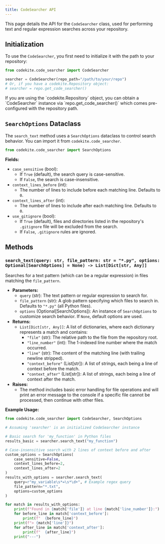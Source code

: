 ```yaml
---
title: CodeSearcher API
---
```



This page details the API for the `CodeSearcher` class, used for performing text and regular expression searches across your repository.

## Initialization

To use the `CodeSearcher`, you first need to initialize it with the path to your repository:

```python
from codekite.code_searcher import CodeSearcher

searcher = CodeSearcher(repo_path="/path/to/your/repo")
# Or, if you have a codekite.Repository object:
# searcher = repo.get_code_searcher()
```

<Aside type="note">
  If you are using the `codekite.Repository` object, you can obtain a `CodeSearcher` instance via `repo.get_code_searcher()` which comes pre-configured with the repository path.
</Aside>

## `SearchOptions` Dataclass

The `search_text` method uses a `SearchOptions` dataclass to control search behavior. You can import it from `codekite.code_searcher`.

```python
from codekite.code_searcher import SearchOptions
```

**Fields:**

*   `case_sensitive` (bool):
    *   If `True` (default), the search query is case-sensitive.
    *   If `False`, the search is case-insensitive.
*   `context_lines_before` (int):
    *   The number of lines to include before each matching line. Defaults to `0`.
*   `context_lines_after` (int):
    *   The number of lines to include after each matching line. Defaults to `0`.
*   `use_gitignore` (bool):
    *   If `True` (default), files and directories listed in the repository's `.gitignore` file will be excluded from the search.
    *   If `False`, `.gitignore` rules are ignored.

## Methods

### `search_text(query: str, file_pattern: str = "*.py", options: Optional[SearchOptions] = None) -> List[Dict[str, Any]]`

Searches for a text pattern (which can be a regular expression) in files matching the `file_pattern`.

*   **Parameters:**
    *   `query` (str): The text pattern or regular expression to search for.
    *   `file_pattern` (str): A glob pattern specifying which files to search in. Defaults to `"*.py"` (all Python files).
    *   `options` (Optional[SearchOptions]): An instance of `SearchOptions` to customize search behavior. If `None`, default options are used.
*   **Returns:**
    *   `List[Dict[str, Any]]`: A list of dictionaries, where each dictionary represents a match and contains:
        *   `"file"` (str): The relative path to the file from the repository root.
        *   `"line_number"` (int): The 1-indexed line number where the match occurred.
        *   `"line"` (str): The content of the matching line (with trailing newline stripped).
        *   `"context_before"` (List[str]): A list of strings, each being a line of context before the match.
        *   `"context_after"` (List[str]): A list of strings, each being a line of context after the match.
*   **Raises:**
    *   The method includes basic error handling for file operations and will print an error message to the console if a specific file cannot be processed, then continue with other files.

**Example Usage:**

```python
from codekite.code_searcher import CodeSearcher, SearchOptions

# Assuming 'searcher' is an initialized CodeSearcher instance

# Basic search for 'my_function' in Python files
results_basic = searcher.search_text("my_function")

# Case-insensitive search with 2 lines of context before and after
custom_options = SearchOptions(
    case_sensitive=False,
    context_lines_before=2,
    context_lines_after=2
)
results_with_options = searcher.search_text(
    query=r"my_variable\s*=\s*\d+", # Example regex query
    file_pattern="*.txt",
    options=custom_options
)

for match in results_with_options:
    print(f"Found in {match['file']} at line {match['line_number']}:")
    for before_line in match['context_before']:
        print(f"  {before_line}")
    print(f"> {match['line']}")
    for after_line in match['context_after']:
        print(f"  {after_line}")
    print("---")
